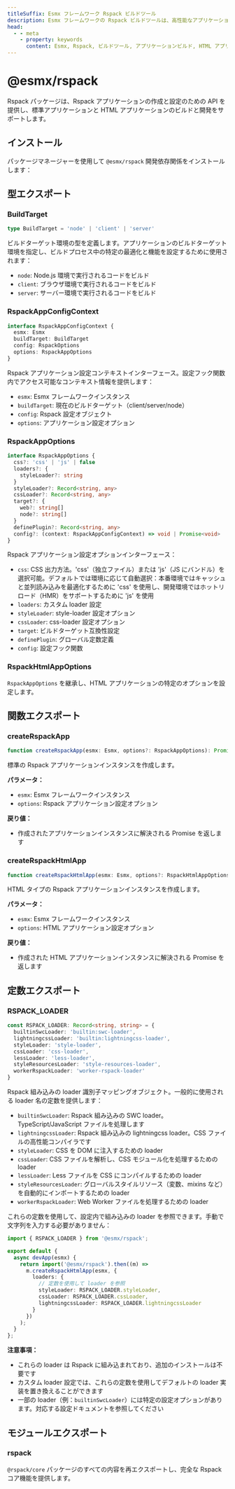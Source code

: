 ```yaml
---
titleSuffix: Esmx フレームワーク Rspack ビルドツール
description: Esmx フレームワークの Rspack ビルドツールは、高性能なアプリケーションビルド機能を提供し、標準アプリケーションと HTML アプリケーションの開発とビルドをサポートします。組み込みのリソースプロセッサと最適化設定を備えています。
head:
  - - meta
    - property: keywords
      content: Esmx, Rspack, ビルドツール, アプリケーションビルド, HTML アプリケーション, TypeScript, CSS, リソース処理, パフォーマンス最適化
---
```



# @esmx/rspack

Rspack パッケージは、Rspack アプリケーションの作成と設定のための API を提供し、標準アプリケーションと HTML アプリケーションのビルドと開発をサポートします。

## インストール

パッケージマネージャーを使用して `@esmx/rspack` 開発依存関係をインストールします：

<PackageManagerTabs command="install @esmx/rspack -D" />

## 型エクスポート

### BuildTarget

```ts
type BuildTarget = 'node' | 'client' | 'server'
```

ビルドターゲット環境の型を定義します。アプリケーションのビルドターゲット環境を指定し、ビルドプロセス中の特定の最適化と機能を設定するために使用されます：
- `node`: Node.js 環境で実行されるコードをビルド
- `client`: ブラウザ環境で実行されるコードをビルド
- `server`: サーバー環境で実行されるコードをビルド

### RspackAppConfigContext

```ts
interface RspackAppConfigContext {
  esmx: Esmx
  buildTarget: BuildTarget
  config: RspackOptions
  options: RspackAppOptions
}
```

Rspack アプリケーション設定コンテキストインターフェース。設定フック関数内でアクセス可能なコンテキスト情報を提供します：
- `esmx`: Esmx フレームワークインスタンス
- `buildTarget`: 現在のビルドターゲット（client/server/node）
- `config`: Rspack 設定オブジェクト
- `options`: アプリケーション設定オプション

### RspackAppOptions

```ts
interface RspackAppOptions {
  css?: 'css' | 'js' | false
  loaders?: {
    styleLoader?: string
  }
  styleLoader?: Record<string, any>
  cssLoader?: Record<string, any>
  target?: {
    web?: string[]
    node?: string[]
  }
  definePlugin?: Record<string, any>
  config?: (context: RspackAppConfigContext) => void | Promise<void>
}
```

Rspack アプリケーション設定オプションインターフェース：
- `css`: CSS 出力方法。'css'（独立ファイル）または 'js'（JS にバンドル）を選択可能。デフォルトでは環境に応じて自動選択：本番環境ではキャッシュと並列読み込みを最適化するために 'css' を使用し、開発環境ではホットリロード（HMR）をサポートするために 'js' を使用
- `loaders`: カスタム loader 設定
- `styleLoader`: style-loader 設定オプション
- `cssLoader`: css-loader 設定オプション
- `target`: ビルドターゲット互換性設定
- `definePlugin`: グローバル定数定義
- `config`: 設定フック関数

### RspackHtmlAppOptions

`RspackAppOptions` を継承し、HTML アプリケーションの特定のオプションを設定します。

## 関数エクスポート

### createRspackApp

```ts
function createRspackApp(esmx: Esmx, options?: RspackAppOptions): Promise<App>
```

標準の Rspack アプリケーションインスタンスを作成します。

**パラメータ：**
- `esmx`: Esmx フレームワークインスタンス
- `options`: Rspack アプリケーション設定オプション

**戻り値：**
- 作成されたアプリケーションインスタンスに解決される Promise を返します

### createRspackHtmlApp

```ts
function createRspackHtmlApp(esmx: Esmx, options?: RspackHtmlAppOptions): Promise<App>
```

HTML タイプの Rspack アプリケーションインスタンスを作成します。

**パラメータ：**
- `esmx`: Esmx フレームワークインスタンス
- `options`: HTML アプリケーション設定オプション

**戻り値：**
- 作成された HTML アプリケーションインスタンスに解決される Promise を返します

## 定数エクスポート
### RSPACK_LOADER

```ts
const RSPACK_LOADER: Record<string, string> = {
  builtinSwcLoader: 'builtin:swc-loader',
  lightningcssLoader: 'builtin:lightningcss-loader',
  styleLoader: 'style-loader',
  cssLoader: 'css-loader',
  lessLoader: 'less-loader',
  styleResourcesLoader: 'style-resources-loader',
  workerRspackLoader: 'worker-rspack-loader'
}
```

Rspack 組み込みの loader 識別子マッピングオブジェクト。一般的に使用される loader 名の定数を提供します：

- `builtinSwcLoader`: Rspack 組み込みの SWC loader。TypeScript/JavaScript ファイルを処理します
- `lightningcssLoader`: Rspack 組み込みの lightningcss loader。CSS ファイルの高性能コンパイラです
- `styleLoader`: CSS を DOM に注入するための loader
- `cssLoader`: CSS ファイルを解析し、CSS モジュール化を処理するための loader
- `lessLoader`: Less ファイルを CSS にコンパイルするための loader
- `styleResourcesLoader`: グローバルスタイルリソース（変数、mixins など）を自動的にインポートするための loader
- `workerRspackLoader`: Web Worker ファイルを処理するための loader

これらの定数を使用して、設定内で組み込みの loader を参照できます。手動で文字列を入力する必要がありません：

```ts title="src/entry.node.ts"
import { RSPACK_LOADER } from '@esmx/rspack';

export default {
  async devApp(esmx) {
    return import('@esmx/rspack').then((m) =>
      m.createRspackHtmlApp(esmx, {
        loaders: {
          // 定数を使用して loader を参照
          styleLoader: RSPACK_LOADER.styleLoader,
          cssLoader: RSPACK_LOADER.cssLoader,
          lightningcssLoader: RSPACK_LOADER.lightningcssLoader
        }
      })
    );
  }
};
```

**注意事項：**
- これらの loader は Rspack に組み込まれており、追加のインストールは不要です
- カスタム loader 設定では、これらの定数を使用してデフォルトの loader 実装を置き換えることができます
- 一部の loader（例：`builtinSwcLoader`）には特定の設定オプションがあります。対応する設定ドキュメントを参照してください

## モジュールエクスポート

### rspack

`@rspack/core` パッケージのすべての内容を再エクスポートし、完全な Rspack コア機能を提供します。